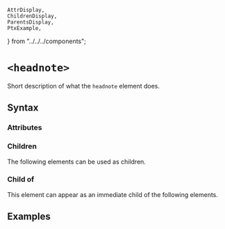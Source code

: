     AttrDisplay,
    ChildrenDisplay,
    ParentsDisplay,
    PtxExample,
} from "../../../components";

# `<headnote>`

Short description of what the `headnote` element does.

## Syntax

### Attributes

<AttrDisplay name="headnote" />

### Children

The following elements can be used as children.

<ChildrenDisplay name="headnote" />

### Child of

This element can appear as an immediate child of the following elements.

<ParentsDisplay name="headnote" />

## Examples

    